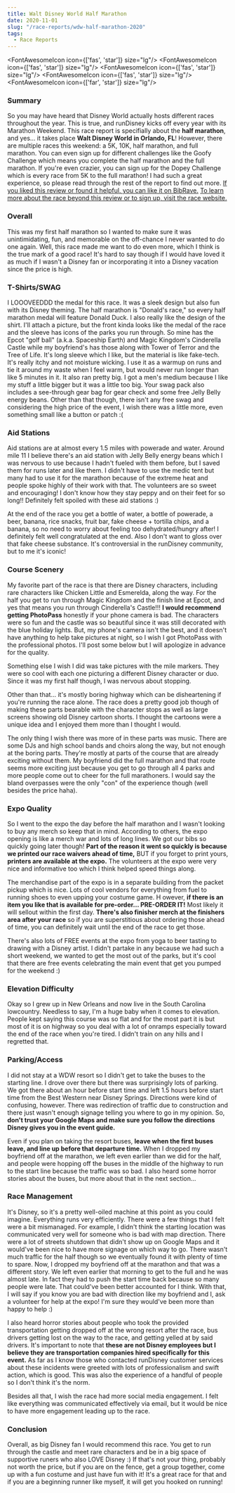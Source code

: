 ```yaml
---
title: Walt Disney World Half Marathon
date: 2020-11-01
slug: "/race-reports/wdw-half-marathon-2020"
tags:
  - Race Reports
---
```



<FontAwesomeIcon icon={['fas', 'star']} size="lg"/>
<FontAwesomeIcon icon={['fas', 'star']} size="lg"/>
<FontAwesomeIcon icon={['fas', 'star']} size="lg"/>
<FontAwesomeIcon icon={['fas', 'star']} size="lg"/>
<FontAwesomeIcon icon={['far', 'star']} size="lg"/>

### Summary
So you may have heard that Disney World actually hosts different races throughout the year. This is true, and runDisney kicks off every year with its Marathon Weekend.
This race report is specifially about the **half marathon**, and yes... it takes place **Walt Disney World in Orlando, FL**! However, there are multiple races this weekend: a 5K, 10K, half marathon, and full marathon.
You can even sign up for different challenges like the Goofy Challenge which means you complete the half marathon and the full marathon. If you're even crazier,
you can sign up for the Dopey Challenge which is every race from 5K to the full marathon! I had such a great experience, so please read through the rest of the report to find out more.
[If you liked this review or found it helpful, you can like it on BibRave.](https://www.bibrave.com/races/walt-disney-world-marathon-weekend-reviews/13993)
[To learn more about the race beyond this review or to sign up, visit the race website.](https://www.rundisney.com/events/disneyworld/disneyworld-marathon-weekend/)

### Overall
This was my first half marathon so I wanted to make sure it was unintimidating, fun, and memorable on the off-chance I never wanted to do one again. Well, this race made me want to do even more, which I think is the true mark of a good race! It's hard to say though if I would have loved it as much if I wasn't a Disney fan or incorporating it into a Disney vacation since the price is high.

### T-Shirts/SWAG
<WDWCarouselSwag />

I  LOOOVEEDDD the medal for this race. It was a sleek design but also fun with its Disney theming. The half marathon is "Donald's race," so every half marathon medal will feature Donald Duck.
I also really like the design of the shirt. I'll attach a picture, but the front kinda looks like the medal of the race and the sleeve has icons of the parks you run through. So mine has the Epcot "golf ball" (a.k.a. Spaceship Earth) and Magic Kingdom's Cinderella Castle while my boyfriend's has those along with Tower of Terror and the Tree of Life. 
It's long sleeve which I like, but the material is like fake-tech. It's really itchy and not moisture wicking. I use it as a warmup on runs and tie it around my waste when I feel warm, but would never run longer than like 5 minutes in it. It also ran pretty big. I got a men's medium because I like my stuff a little bigger but it was a little too big. 
Your swag pack also includes a see-through gear bag for gear check and some free Jelly Belly energy beans. 
Other than that though, there isn't any free swag and considering the high price of the event, I wish there was a little more, even something small like a button or patch :(

### Aid Stations
Aid stations are at almost every 1.5 miles with powerade and water. Around mile 11 I believe there's an aid station with Jelly Belly energy beans which I was nervous to use because I hadn't fueled with them before, but I saved them for runs later and like them. 
I didn't have to use the medic tent but many had to use it for the marathon because of the extreme heat and people spoke highly of their work with that. 
The volunteers are so sweet and encouraging! I don't know how they stay peppy and on their feet for so long!! Definitely felt spoiled with these aid stations :)

At the end of the race you get a bottle of water, a bottle of powerade, a beer, banana, rice snacks, fruit bar, fake cheese + tortilla chips, and a banana, so no need to worry about feeling too dehydrated/hungry after! 
I definitely felt well congratulated at the end. Also I don't want to gloss over that fake cheese substance. It's controversial in the runDisney community, but to me it's iconic!

### Course Scenery
<WDWCarouselScenery />

My favorite part of the race is that there are Disney characters, including rare characters like Chicken Little and Esmerelda, along the way.
For the half you get to run through Magic Kingdom and the finish line at Epcot, and yes that means you run through Cinderella's Castle!!!
**I would recommend getting PhotoPass** honestly if your phone camera is bad. The characters were so fun and the castle was so beautiful since it was still decorated with the blue holiday lights.
But, my phone's camera isn't the best, and it doesn't have anything to help take pictures at night, so I wish I got PhotoPass with the professional photos. I'll post some below but I will apologize
in advance for the quality. 

Something else I wish I did was take pictures with the mile markers. 
They were so cool with each one picturing a different Disney character or duo. 
Since it was my first half though, I was nervous about stopping.

Other than that... it's mostly boring highway which can be disheartening if you're running the race alone. 
The race does a pretty good job though of making these parts bearable with the character stops as well as large screens showing old Disney cartoon shorts. 
I thought the cartoons were a unique idea and I enjoyed them more than I thought I would. 

The only thing I wish there was more of in these parts was music. 
There are some DJs and high school bands and choirs along the way, but not enough at the boring parts. They're mostly at parts of the course that are already exciting without them.
My boyfriend did the full marathon and that route seems more exciting just because you get to go through all 4 parks and more people come out to cheer for the full marathoners. 
I would say the bland overpasses were the only "con" of the experience though (well besides the price haha).

### Expo Quality
So I went to the expo the day before the half marathon and I wasn't looking to buy any merch so keep that in mind. 
According to others, the expo opening is like a merch war and lots of long lines. We got our bibs so quickly going later though!
**Part of the reason it went so quickly is because we printed our race waivers ahead of time,** BUT if you forget to print yours, **printers are available at the expo.**
The volunteers at the expo were very nice and informative too which I think helped speed things along.

The merchandise part of the expo is in a separate building from the packet pickup which is nice. 
Lots of cool vendors for everything from fuel to running shoes to even upping your costume game. H
owever, **if there is an item you like that is available for pre-order... PRE-ORDER IT!** 
Most likely it will sellout within the first day. 
**There's also finisher merch at the finishers area after your race** so if you are superstitious about ordering those ahead of time, you can definitely wait until the end of the race to get those.

There's also lots of FREE events at the expo from yoga to beer tasting to drawing with a Disney artist. 
I didn't partake in any because we had such a short weekend, we wanted to get the most out of the parks, 
but it's cool that there are free events celebrating the main event that get you pumped for the weekend :)

### Elevation Difficulty
Okay so I grew up in New Orleans and now live in the South Carolina lowcountry. 
Needless to say, I'm a huge baby when it comes to elevation. 
People kept saying this course was so flat and for the most part it is but most of it is on highway so you deal with a lot of onramps especially toward the end of the race when you're tired. 
I didn't train on any hills and I regretted that.

### Parking/Access
I did not stay at a WDW resort so I didn't get to take the buses to the starting line. 
I drove over there but there was surprisingly lots of parking. We got there about an hour before start time and left 1.5 hours before start time from the Best Western near Disney Springs. 
Directions were kind of confusing, however. There was redirection of traffic due to construction and there just wasn't enough signage telling you where to go in my opinion.
So, **don't trust your Google Maps and make sure you follow the directions Disney gives you in the event guide.**

Even if you plan on taking the resort buses, **leave when the first buses leave, and line up before that departure time.**
When I dropped my boyfriend off at the marathon, we left even earlier than we did for the half, and people were hopping off the buses
in the middle of the highway to run to the start line because the traffic was so bad. I also heard some horror stories about the buses,
but more about that in the next section...

### Race Management
It's Disney, so it's a pretty well-oiled machine at this point as you could imagine. Everything runs very efficiently. There were a few things that I felt were a bit mismanaged. 
For example, I didn't think the starting location was communicated very well for someone who is bad with map direction. There were a lot of streets shutdown that didn't show up on Google Maps and it would've been nice to have more signage on which way to go. 
There wasn't much traffic for the half though so we eventually found it with plenty of time to spare. Now, I dropped my boyfriend off at the marathon and that was a different story. We left even earlier that morning to get to the full and he was almost late. 
In fact they had to push the start time back because so many people were late. That could've been better accounted for I think. 
With that, I will say if you know you are bad with direction like my boyfriend and I, ask a volunteer for help at the expo! I'm sure they would've been more than happy to help :)

I also heard horror stories about people who took the provided transportation getting dropped off at the wrong resort after the race, bus drivers getting lost on the way to the race, and getting yelled at by said drivers.
It's important to note that **these are not Disney employees but I believe they are transportation companies hired specifically for this event.** 
As far as I know those who contacted runDisney customer services about these incidents were greeted with lots of professionalism and swift action, which is good. 
This was also the experience of a handful of people so I don't think it's the norm.

Besides all that, I wish the race had more social media engagement. I felt like everything was communicated effectively via email, but it would be nice to have more engagement leading up to the race.

### Conclusion
Overall, as big Disney fan I would recommend this race. You get to run through the castle and meet rare characters and be in a big space of supportive runers who also LOVE Disney :) 
If that's not your thing, probably not worth the price, but if you are on the fence, get a group together, come up with a fun costume and just have fun with it! 
It's a great race for that and if you are a beginning runner like myself, it will get you hooked on running!
